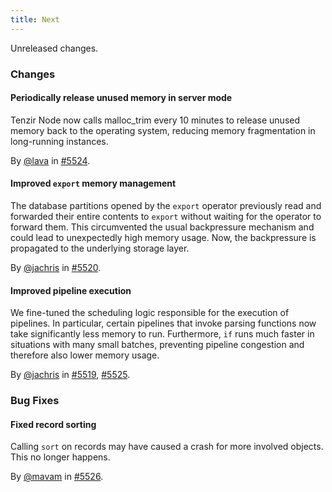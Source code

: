 ```yaml
---
title: Next
---
```


Unreleased changes.

### Changes

#### Periodically release unused memory in server mode

Tenzir Node now calls malloc_trim every 10 minutes to release unused memory back to the operating system, reducing memory fragmentation in long-running instances.

By [@lava](https://github.com/lava) in [#5524](https://github.com/tenzir/tenzir/pull/5524).

#### Improved `export` memory management

The database partitions opened by the `export` operator previously read and
forwarded their entire contents to `export` without waiting for the operator to
forward them. This circumvented the usual backpressure mechanism and could lead
to unexpectedly high memory usage. Now, the backpressure is propagated to the
underlying storage layer.

By [@jachris](https://github.com/jachris) in [#5520](https://github.com/tenzir/tenzir/pull/5520).

#### Improved pipeline execution

We fine-tuned the scheduling logic responsible for the execution of pipelines.
In particular, certain pipelines that invoke parsing functions now take
significantly less memory to run. Furthermore, `if` runs much faster in
situations with many small batches, preventing pipeline congestion and therefore
also lower memory usage.

By [@jachris](https://github.com/jachris) in [#5519](https://github.com/tenzir/tenzir/pull/5519), [#5525](https://github.com/tenzir/tenzir/pull/5525).

### Bug Fixes

#### Fixed record sorting

Calling `sort` on records may have caused a crash for more involved objects. This no longer happens.

By [@mavam](https://github.com/mavam) in [#5526](https://github.com/tenzir/tenzir/pull/5526).
